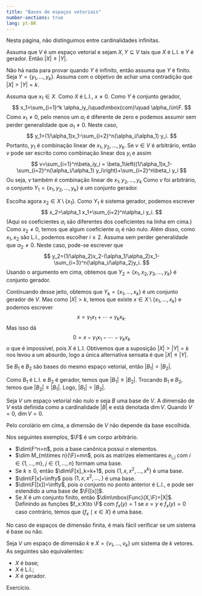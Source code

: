```yaml
---
title: "Bases de espaços vetoriais"
number-sections: true
lang: pt-BR
--- 
```



Nesta página, não distinguimos entre cardinalidades infinitas.

:::{#lem-}
Assuma que $V$ é um espaço vetorial e sejam $X,Y\subseteq V$ tais que $X$ é L.I. e $Y$ é gerador. Então $|X|\leq |Y|$.
:::


:::{.proof}
Não há nada para provar quando $Y$ é infinito, então assuma que $Y$ é finito. Seja $Y=\{y_1,\ldots,y_k\}$. Assuma com o objetivo de achar uma contradição que $|X|>|Y|=k$.

Assuma que $x_1\in X$. Como $X$ é L.I., $x\neq 0$. Como $Y$ é conjunto gerador,
$$
x_1=\sum_{i=1}^k \alpha_iy_i\quad\mbox{com}\quad \alpha_i\in\F.
$$
Como $x_1\neq 0$, pelo menos um $\alpha_i$ é diferente de zero e podemos assumir sem perder generalidade que $\alpha_1\neq 0$. Neste caso,
$$
y_1=(1/\alpha_1)x_1-\sum_{i=2}^n(\alpha_i/\alpha_1) y_i.
$$
Portanto, $y_1$ é combinação linear de $x_1,y_2,\ldots,y_k$. Se $v\in V$ é arbitrário, então $v$ pode ser escrito como combinação linear dos $y_i$ e assim
$$
v=\sum_{i=1}^n\beta_iy_i
=
\beta_1\left((1/\alpha_1)x_1-\sum_{i=2}^n(\alpha_i/\alpha_1) y_i\right)+\sum_{i=2}^n\beta_i y_i
$$
Ou seja, $v$ também é combinação linear de $x_1,y_2,\ldots,y_k$ Como $v$ foi arbitrário, o conjunto $Y_1=\{x_1,y_2,\ldots,y_k\}$ é um conjunto gerador.

Escolha agora $x_2\in X\setminus\{x_1\}$. Como $Y_1$ é sistema gerador, podemos escrever
$$
x_2=\alpha_1 x_1+\sum_{i=2}^n\alpha_i y_i.
$$
(Aqui os coeficientes $\alpha_i$ são diferentes dos coeficientes na linha em cima.) Como $x_2\neq 0$, temos que algum coeficiente $\alpha_i$ é não nulo. Além disso, como $x_1,x_2$ são L.I., podemos escolher $i\geq 2$. Assuma sem perder generalidade que $\alpha_2\neq 0$. Neste caso, pode-se escrever que
$$
y_2=(1/\alpha_2)x_2-(\alpha_1/\alpha_2)x_1-\sum_{i=3}^n(\alpha_i/\alpha_2)y_i.
$$
Usando o argumento em cima, obtemos que $Y_2=\{x_1,x_2,y_3,\ldots,y_k\}$ é conjunto gerador.

Continuando desse jeito, obtemos que $Y_k=\{x_1,\ldots,x_k\}$ é um conjunto gerador de $V$. Mas como $|X|>k$, temos que existe $x\in X\setminus\{x_1,\ldots,x_k\}$ e podemos escrever
$$
x=\gamma_1x_1+\cdots+\gamma_k x_k.
$$
Mas isso dá
$$
0=x-\gamma_1x_1-\cdots-\gamma_kx_k
$$
o que é impossível, pois $X$ é L.I. Obtivemos que a suposição $|X|>|Y|=k$ nos levou a um absurdo, logo a única alternativa sensata é que $|X|\leq |Y|$.

:::


:::{#cor-}
Se $B_1$ e $B_2$ são bases do mesmo espaço vetorial, então $|B_1|=|B_2|$.
:::


:::{.proof}
Como $B_1$ é L.I. e $B_2$ é gerador, temos que $|B_1|\leq |B_2|$. Trocando $B_1$ e $B_2$, temos que $|B_2|\leq |B_1|$. Logo, $|B_1|=|B_2|$.
:::


:::{#def-}
Seja $V$ um espaço vetorial não nulo e seja $B$ uma base de $V$. A dimensão de $V$ está definida como a cardinalidade $|B|$ e está denotada $\dim V$. Quando $V=0$, $\dim V=0$.
:::

Pelo corolário em cima, a dimensão de $V$ não depende da base escolhida.

:::{#exm-}
Nos seguintes exemplos, $\F$ é um corpo arbitrário.


 -  $\dim\F^n=n$,  pois a base canônica possui $n$ elementos.
 -  $\dim M_{m\times n}(\F)=mn$, pois as matrizes elementares $e_{i,j}$ com $i\in\{1,\ldots,m\}$, $j\in\{1,\ldots,n\}$ formam uma base.
 -  Se $k\geq 0$, então $\dim\F[x]_k=k+1$, pois $\{1,x,x^2,\ldots,x^k\}$ é uma base.
 -  $\dim\F[x]=\infty$ pois $\{1,x,x^2,\ldots,\}$ é uma base.
 -  $\dim\F[[x]]=\infty$, pois o conjunto no ponto anterior é L.I., e pode ser estendido a uma base de $\F[[x]]$.
 -  Se $X$ é um conjunto finito, então $\dim\mbox{Func}(X,\F)=|X|$. Definindo as funções $f_x:X\to \F$ com $f_x(y)=1$ se $x=y$ e $f_x(y)=0$ caso contrário, temos que $\{f_x\mid x\in X\}$ é uma base.

:::

No caso de espaços de dimensão finita, é mais fácil verificar se um sistema é base ou não.

:::{#thm-basis-thm}
Seja $V$ um espaço de dimensão $k$ e $X=\{v_1,\ldots,v_k\}$ um sistema de $k$ vetores. As seguintes são equivalentes:


 -  $X$ é base;
 -  $X$ é L.I.;
 -  $X$ é gerador.

:::


:::{.proof}
Exercício.
:::


